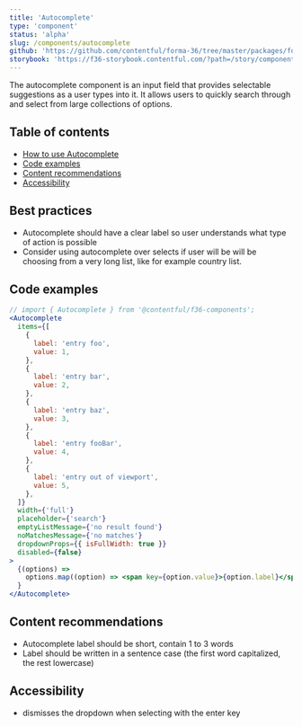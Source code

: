 ```yaml
---
title: 'Autocomplete'
type: 'component'
status: 'alpha'
slug: /components/autocomplete
github: 'https://github.com/contentful/forma-36/tree/master/packages/forma-36-react-components/src/components/Autocomplete'
storybook: 'https://f36-storybook.contentful.com/?path=/story/components-autocomplete--default'
---
```


The autocomplete component is an input field that provides selectable suggestions as a user types into it. It allows users to quickly search through and select from large collections of options.

## Table of contents

- [How to use Autocomplete](#how-to-use-autocomplete)
- [Code examples](#code-examples)
- [Content recommendations](#content-recommendations)
- [Accessibility](#accessibility)

## Best practices

- Autocomplete should have a clear label so user understands what type of action is possible
- Consider using autocomplete over selects if user will be will be choosing from a very long list, like for example country list.

## Code examples

```jsx
// import { Autocomplete } from '@contentful/f36-components';
<Autocomplete
  items={[
    {
      label: 'entry foo',
      value: 1,
    },
    {
      label: 'entry bar',
      value: 2,
    },
    {
      label: 'entry baz',
      value: 3,
    },
    {
      label: 'entry fooBar',
      value: 4,
    },
    {
      label: 'entry out of viewport',
      value: 5,
    },
  ]}
  width={'full'}
  placeholder={'search'}
  emptyListMessage={'no result found'}
  noMatchesMessage={'no matches'}
  dropdownProps={{ isFullWidth: true }}
  disabled={false}
>
  {(options) =>
    options.map((option) => <span key={option.value}>{option.label}</span>)
  }
</Autocomplete>
```

## Content recommendations

- Autocomplete label should be short, contain 1 to 3 words
- Label should be written in a sentence case (the first word capitalized, the rest lowercase)

## Accessibility

- dismisses the dropdown when selecting with the enter key

